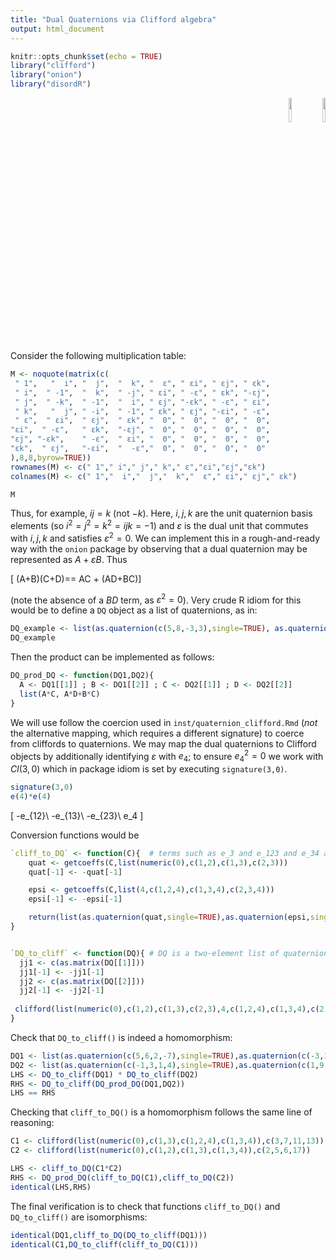 ```yaml
---
title: "Dual Quaternions via Clifford algebra"
output: html_document
---
```


```r
knitr::opts_chunk$set(echo = TRUE)
library("clifford")
library("onion")
library("disordR")
```

<p style="text-align: right;">
![](`r system.file("help/figures/clifford.png", package = "clifford")`){width=10%}
![](`r system.file("help/figures/onion.png", package = "onion")`){width=10%}
</p>

Consider the following multiplication table:

```r
M <- noquote(matrix(c(
 " 1",   "  i", "  j",  "  k", "  ε", " εi", " εj", " εk",
 " i",  " -1",  "  k",  " -j", " εi", " -ε", " εk", "-εj",
 " j",  " -k",  " -1",  "  i", " εj", "-εk", " -ε", " εi",
 " k",   "  j", " -i",  " -1", " εk", " εj", "-εi", " -ε",
 " ε",  " εi",  " εj",  " εk", "  0", "  0", "  0", "  0",
"εi",  " -ε",   " εk",  "-εj", "  0", "  0", "  0", "  0",
"εj", "-εk",    " -ε",  " εi", "  0", "  0", "  0", "  0",
"εk",  " εj",   "-εi",  "  -ε","  0", "  0", "  0", "  0"
),8,8,byrow=TRUE))
rownames(M) <- c(" 1"," i"," j"," k"," ε","εi","εj","εk")
colnames(M) <- c(" 1","  i","  j","  k","  ε"," εi"," εj"," εk")
```

```r
M
```

Thus, for example, $ij=k$ (not $-k$).  Here, $i,j,k$ are the unit
quaternion basis elements (so $i^2=j^2=k^2=ijk=-1$) and $\varepsilon$
is the dual unit that commutes with $i,j,k$ and satisfies
$\varepsilon^2=0$.  We can implement this in a rough-and-ready way
with the `onion` package by observing that a dual quaternion may be
represented as $A+\varepsilon B$.  Thus

\[
(A+\varepsilon B)(C+\varepsilon D)== AC + \varepsilon(AD+BC)\]

(note the absence of a $BD$ term, as $\varepsilon^2=0$).  Very crude R
idiom for this would be to define a `DQ` object as a list of
quaternions, as in:

```r
DQ_example <- list(as.quaternion(c(5,8,-3,3),single=TRUE), as.quaternion(c(-1,2,1,12),single=TRUE))
DQ_example
```

Then the product can be implemented as follows:

```r
DQ_prod_DQ <- function(DQ1,DQ2){
  A <- DQ1[[1]] ; B <- DQ1[[2]] ; C <- DQ2[[1]] ; D <- DQ2[[2]]
  list(A*C, A*D+B*C) 
}
```

We will use follow the coercion used in `inst/quaternion_clifford.Rmd`
(_not_ the alternative mapping, which requires a different signature)
to coerce from cliffords to quaternions.  We may map the dual
quaternions to Clifford objects by additionally identifying
$\varepsilon$ with $e_4$; to ensure $e_4^2=0$ we work with $Cl(3,0)$
which in package idiom is set by executing `signature(3,0)`.

```r
signature(3,0)
e(4)*e(4)
```


\[
\mathbf{i}\leftrightarrow -e_{12}\\
\mathbf{j}\leftrightarrow -e_{13}\\
\mathbf{k}\leftrightarrow -e_{23}\\
\varepsilon\leftrightarrow e_4
\]


Conversion functions would be

```r
`cliff_to_DQ` <- function(C){  # terms such as e_3 and e_123 and e_34 are silently discarded
    quat <- getcoeffs(C,list(numeric(0),c(1,2),c(1,3),c(2,3)))
    quat[-1] <- -quat[-1]

    epsi <- getcoeffs(C,list(4,c(1,2,4),c(1,3,4),c(2,3,4)))
    epsi[-1] <- -epsi[-1]

    return(list(as.quaternion(quat,single=TRUE),as.quaternion(epsi,single=TRUE)))
} 


`DQ_to_cliff` <- function(DQ){ # DQ is a two-element list of quaternions
  jj1 <- c(as.matrix(DQ[[1]]))
  jj1[-1] <- -jj1[-1]
  jj2 <- c(as.matrix(DQ[[2]]))
  jj2[-1] <- -jj2[-1]
  
 clifford(list(numeric(0),c(1,2),c(1,3),c(2,3),4,c(1,2,4),c(1,3,4),c(2,3,4)),c(jj1,jj2))
}
```

Check that `DQ_to_cliff()` is indeed a homomorphism:

```r
DQ1 <- list(as.quaternion(c(5,6,2,-7),single=TRUE),as.quaternion(c(-3,1,4,8),single=TRUE))
DQ2 <- list(as.quaternion(c(-1,3,1,4),single=TRUE),as.quaternion(c(1,9,-7,4),single=TRUE))
LHS <- DQ_to_cliff(DQ1) * DQ_to_cliff(DQ2)
RHS <- DQ_to_cliff(DQ_prod_DQ(DQ1,DQ2))
LHS == RHS
```

Checking that `cliff_to_DQ()` is a homomorphism follows the same line
of reasoning:

```r
C1 <- clifford(list(numeric(0),c(1,3),c(1,2,4),c(1,3,4)),c(3,7,11,13))
C2 <- clifford(list(numeric(0),c(1,2),c(1,3),c(1,3,4)),c(2,5,6,17))

LHS <- cliff_to_DQ(C1*C2)
RHS <- DQ_prod_DQ(cliff_to_DQ(C1),cliff_to_DQ(C2))
identical(LHS,RHS)
```

The final verification is to check that functions `cliff_to_DQ()` and
`DQ_to_cliff()` are isomorphisms:

```r
identical(DQ1,cliff_to_DQ(DQ_to_cliff(DQ1)))
identical(C1,DQ_to_cliff(cliff_to_DQ(C1)))
```
